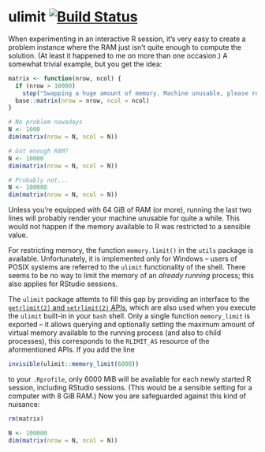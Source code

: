 # ulimit [![Build Status](https://travis-ci.org/krlmlr/ulimit.png?branch=master)](https://travis-ci.org/krlmlr/ulimit)

When experimenting in an interactive R session, it's very easy to create a problem instance where the RAM just isn't quite enough to compute the solution.  (At least it happened to me on more than one occasion.)  A somewhat trivial example, but you get the idea:

```r
matrix <- function(nrow, ncol) {
  if (nrow > 10000)
    stop("Swapping a huge amount of memory. Machine unusable, please reboot")
  base::matrix(nrow = nrow, ncol = ncol)
}
```

```r
# No problem nowadays
N <- 1000
dim(matrix(nrow = N, ncol = N))

# Got enough RAM?
N <- 10000
dim(matrix(nrow = N, ncol = N))

# Probably not...
N <- 100000
dim(matrix(nrow = N, ncol = N))
```

Unless you're equipped with 64 GiB of RAM (or more), running the last two lines will probably render your machine unusable for quite a while.  This would not happen if the memory available to R was restricted to a sensible value.

For restricting memory, the function `memory.limit()` in the `utils` package is available.  Unfortunately, it is implemented only for Windows -- users of POSIX systems are referred to the `ulimit` functionality of the shell.  There seems to be no way to limit the memory of an *already running* process; this also applies for RStudio sessions.

The `ulimit` package attemts to fill this gap by providing an interface to the [`getrlimit(2)` and `setrlimit(2)` APIs](http://linux.die.net/man/2/getrlimit), which are also used when you execute the `ulimit` built-in in your `bash` shell.  Only a single function `memory_limit` is exported -- it allows querying and optionally setting the maximum amount of virtual memory available to the running process (and also to child processes), this corresponds to the `RLIMIT_AS` resource of the aformentioned APIs.  If you add the line

```r
invisible(ulimit::memory_limit(6000))
```

to your `.Rprofile`, only 6000 MiB will be available for each newly started R session, including RStudio sessions.  (This would be a sensible setting for a computer with 8 GiB RAM.)  Now you are safeguarded against this kind of nuisance:

```r
rm(matrix)
```

```r
N <- 100000
dim(matrix(nrow = N, ncol = N))
```

